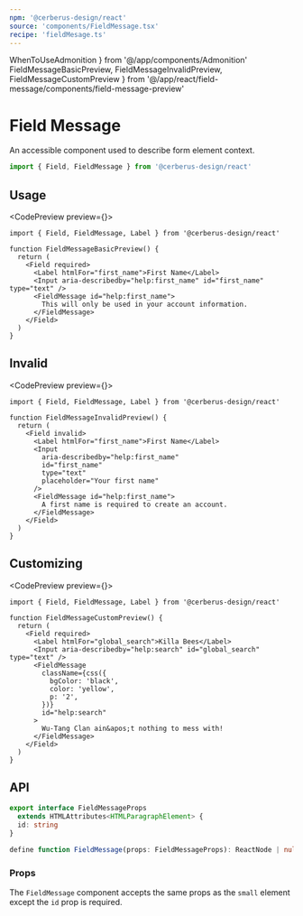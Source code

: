 ```yaml
---
npm: '@cerberus-design/react'
source: 'components/FieldMessage.tsx'
recipe: 'fieldMesage.ts'
---
```


  WhenToUseAdmonition
} from '@/app/components/Admonition'
  FieldMessageBasicPreview,
  FieldMessageInvalidPreview,
  FieldMessageCustomPreview
} from '@/app/react/field-message/components/field-message-preview'

# Field Message

An accessible component used to describe form element context.

```ts
import { Field, FieldMessage } from '@cerberus-design/react'
```

<WhenToUseAdmonition description="When you need extra context for an Input component (valid or error state)." />

## Usage

<CodePreview preview={<FieldMessageBasicPreview />}>
```tsx title="first-name-input.tsx" {8}
import { Field, FieldMessage, Label } from '@cerberus-design/react'

function FieldMessageBasicPreview() {
  return (
    <Field required>
      <Label htmlFor="first_name">First Name</Label>
      <Input aria-describedby="help:first_name" id="first_name" type="text" />
      <FieldMessage id="help:first_name">
        This will only be used in your account information.
      </FieldMessage>
    </Field>
  )
}
```
</CodePreview>

## Invalid

<CodePreview preview={<FieldMessageInvalidPreview />}>
```tsx title="search-input.tsx" {5}
import { Field, FieldMessage, Label } from '@cerberus-design/react'

function FieldMessageInvalidPreview() {
  return (
    <Field invalid>
      <Label htmlFor="first_name">First Name</Label>
      <Input
        aria-describedby="help:first_name"
        id="first_name"
        type="text"
        placeholder="Your first name"
      />
      <FieldMessage id="help:first_name">
        A first name is required to create an account.
      </FieldMessage>
    </Field>
  )
}
```
</CodePreview>

## Customizing

<CodePreview preview={<FieldMessageCustomPreview />}>
```tsx title="search-input.tsx"
import { Field, FieldMessage, Label } from '@cerberus-design/react'

function FieldMessageCustomPreview() {
  return (
    <Field required>
      <Label htmlFor="global_search">Killa Bees</Label>
      <Input aria-describedby="help:search" id="global_search" type="text" />
      <FieldMessage
        className={css({
          bgColor: 'black',
          color: 'yellow',
          p: '2',
        })}
        id="help:search"
      >
        Wu-Tang Clan ain&apos;t nothing to mess with!
      </FieldMessage>
    </Field>
  )
}

```
</CodePreview>

## API

```ts showLineNumbers=false
export interface FieldMessageProps
  extends HTMLAttributes<HTMLParagraphElement> {
  id: string
}

define function FieldMessage(props: FieldMessageProps): ReactNode | null
```

### Props

The `FieldMessage` component accepts the same props as the `small` element except the `id` prop is required.
